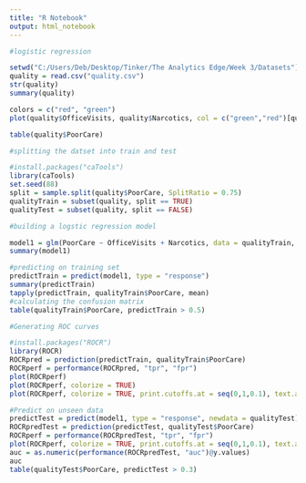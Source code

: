 ```yaml
---
title: "R Notebook"
output: html_notebook
---
```

```r
#logistic regression

setwd("C:/Users/Deb/Desktop/Tinker/The Analytics Edge/Week 3/Datasets")
quality = read.csv("quality.csv")
str(quality)
summary(quality)
```

```r
colors = c("red", "green")
plot(quality$OfficeVisits, quality$Narcotics, col = c("green","red")[quality$PoorCare])
```

```r
table(quality$PoorCare)
```

```r
#splitting the datset into train and test

#install.packages("caTools")
library(caTools)
set.seed(88)
split = sample.split(quality$PoorCare, SplitRatio = 0.75)
qualityTrain = subset(quality, split == TRUE)
qualityTest = subset(quality, split == FALSE)
```

```r
#building a logstic regression model

model1 = glm(PoorCare ~ OfficeVisits + Narcotics, data = qualityTrain, family = binomial)
summary(model1)
```

```r
#predicting on training set
predictTrain = predict(model1, type = "response")
summary(predictTrain)
tapply(predictTrain, qualityTrain$PoorCare, mean)
#calculating the confusion matrix
table(qualityTrain$PoorCare, predictTrain > 0.5)
```

```r
#Generating ROC curves

#install.packages("ROCR")
library(ROCR)
ROCRpred = prediction(predictTrain, qualityTrain$PoorCare)
ROCRperf = performance(ROCRpred, "tpr", "fpr")
plot(ROCRperf)
plot(ROCRperf, colorize = TRUE)
plot(ROCRperf, colorize = TRUE, print.cutoffs.at = seq(0,1,0.1), text.adj = c(-0.2,1.7))
```

```r
#Predict on unseen data
predictTest = predict(model1, type = "response", newdata = qualityTest)
ROCRpredTest = prediction(predictTest, qualityTest$PoorCare)
ROCRperf = performance(ROCRpredTest, "tpr", "fpr")
plot(ROCRperf, colorize = TRUE, print.cutoffs.at = seq(0,1,0.1), text.adj = c(-0.2,1.7))
auc = as.numeric(performance(ROCRpredTest, "auc")@y.values)
auc
table(qualityTest$PoorCare, predictTest > 0.3)
```


